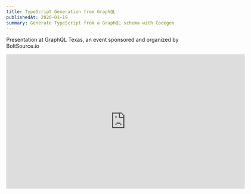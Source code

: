 ```yaml
---
title: TypeScript Generation from GraphQL
publishedAt: 2020-01-19
summary: Generate TypeScript from a GraphQL schema with Codegen
---
```

Presentation at GraphQL Texas, an event sponsored and organized by BoltSource.io

<iframe width="640" height="360" src="https://www.youtube.com/embed/KVovMShRykY" frameBorder="0" allowFullScreen/>

<hr/>

Presentación Comunidades de software + TypeScript y Graphql en español para Community Conf, PanamaJS.

<iframe width="640" height="360" src="https://www.youtube.com/embed/MUHj23nZiE4" frameBorder="0" allowFullScreen/>
